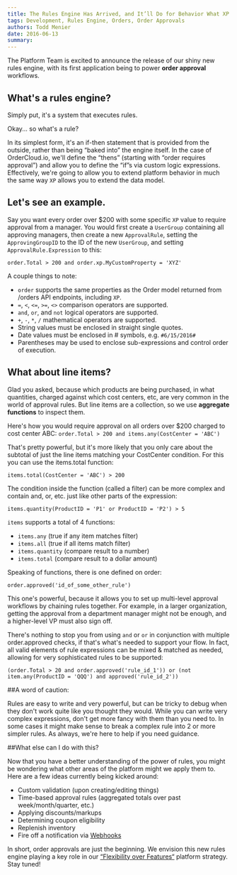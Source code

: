 ```yaml
---
title: The Rules Engine Has Arrived, and It’ll Do for Behavior What XP Did for Data
tags: Development, Rules Engine, Orders, Order Approvals
authors: Todd Menier
date: 2016-06-13
summary:
---
```


The Platform Team is excited to announce the release of our shiny new rules engine, with its first application being to power **order approval** workflows.

## What's a rules engine?

Simply put, it's a system that executes rules.

Okay... so what's a rule?

In its simplest form, it's an if-then statement that is provided from the outside, rather than being “baked into” the engine itself. In the case of OrderCloud.io, we'll define the “thens” (starting with “order requires approval”) and allow you to define the “if”s via custom logic expressions. Effectively, we're going to allow you to extend platform behavior in much the same way `XP` allows you to extend the data model.

## Let's see an example.

Say you want every order over \$200 with some specific `XP` value to require approval from a manager. You would first create a `UserGroup` containing all approving managers, then create a new `ApprovalRule`, setting the `ApprovingGroupID` to the ID of the new `UserGroup`, and setting `ApprovalRule.Expression` to this:

`order.Total > 200 and order.xp.MyCustomProperty = 'XYZ'`

A couple things to note:

- `order` supports the same properties as the Order model returned from /orders API endpoints, including `XP`.
- `=`, `<`, `<=`, `>=`, `<>` comparison operators are supported.
- `and`, `or`, and `not` logical operators are supported.
- `+`, `-`, `*`, `/` mathematical operators are supported.
- String values must be enclosed in straight single quotes.
- Date values must be enclosed in # symbols, e.g. `#6/15/2016#`
- Parentheses may be used to enclose sub-expressions and control order of execution.

## What about line items?

Glad you asked, because which products are being purchased, in what quantities, charged against which cost centers, etc, are very common in the world of approval rules. But line items are a collection, so we use **aggregate functions** to inspect them.

Here's how you would require approval on all orders over \$200 charged to cost center ABC:
`order.Total > 200 and items.any(CostCenter = 'ABC')`

That's pretty powerful, but it's more likely that you only care about the subtotal of just the line items matching your CostCenter condition.
For this you can use the items.total function:

`items.total(CostCenter = 'ABC') > 200`

The condition inside the function (called a filter) can be more complex and contain and, or, etc. just like other parts of the expression:

`items.quantity(ProductID = 'P1' or ProductID = 'P2') > 5`

`items` supports a total of 4 functions:

- `items.any` (true if any item matches filter)
- `items.all` (true if all items match filter)
- `items.quantity` (compare result to a number)
- `items.total` (compare result to a dollar amount)

Speaking of functions, there is one defined on order:

`order.approved('id_of_some_other_rule')`

This one's powerful, because it allows you to set up multi-level approval workflows by chaining rules together. For example, in a larger organization, getting the approval from a department manager might not be enough, and a higher-level VP must also sign off.

There's nothing to stop you from using `and` or `or` in conjunction with multiple order.approved checks, if that's what's needed to support your flow. In fact, all valid elements of rule expressions can be mixed & matched as needed, allowing for very sophisticated rules to be supported:

`(order.Total > 20 and order.approved('rule_id_1')) or (not item.any(ProductID = 'QQQ') and approved('rule_id_2'))`

##A word of caution:

Rules are easy to write and very powerful, but can be tricky to debug when they don't work quite like you thought they would. While you can write very complex expressions, don't get more fancy with them than you need to. In some cases it might make sense to break a complex rule into 2 or more simpler rules. As always, we're here to help if you need guidance.

##What else can I do with this?

Now that you have a better understanding of the power of rules, you might be wondering what other areas of the platform might we apply them to. Here are a few ideas currently being kicked around:

- Custom validation (upon creating/editing things)
- Time-based approval rules (aggregated totals over past week/month/quarter, etc.)
- Applying discounts/markups
- Determining coupon eligibility
- Replenish inventory
- Fire off a notification via [Webhooks](https://documentation.ordercloud.io/integration-services/overview/your-first-webhook)

In short, order approvals are just the beginning. We envision this new rules engine playing a key role in our [“Flexibility over Features“]({filename}flexibility-over-features.md) platform strategy. Stay tuned!
